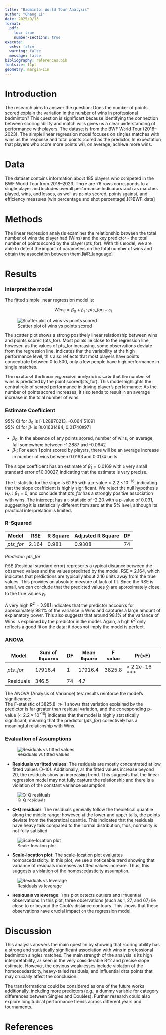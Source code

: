```yaml
---
title: "Badminton World Tour Analysis"
author: "Chang Li"
date: 2025/9/13
format:
  pdf:
    toc: true
    number-sections: true
execute:
  echo: false
  warning: false
  message: false
bibliography: references.bib   
fontsize: 11pt
geometry: margin=1in
---
```


\newpage

# Introduction {#sec-intro}

The research aims to answer the question: Does the number of points scored explain the variation in the number of wins in professional badminton? This question is significant because identifying the connection between scoring ability and match wins gives us a clear understanding of performance with players. The dataset is from the BWF World Tour (2018–2023). The simple linear regression model focuses on singles matches with wins as the response and total points scored as the predictor. In expectation that players who score more points will, on average, achieve more wins.

# Data {#sec-data}

The dataset contains information about 185 players who competed in the BWF World Tour from 2018–2023. There are 76 rows corresponds to a single player and includes overall performance indicators such as matches played, wins, and losses, as well as points scored, points against, and efficiency measures (win percentage and shot percentage).[@BWF_data]

# Methods {#sec-methods}

The linear regression analysis examines the relationship between the total number of wins the player had (Wins) and the key predictor - the total number of points scored by the player (pts_for). With this model, we are able to detect the impact of parameters on the total number of wins and obtain the association between them.[@R_language]

# Results {#sec-results}

### Interpret the model

The fitted simple linear regression model is:

$$
Wins_i = \beta_0 + \beta_1 \cdot pts\_for_i + \varepsilon_i
$$

![Scatter plot of wins vs points scored](pictures/scattor_plot.png){fig-align="center"}

The scatter plot shows a strong positively linear relationship between wins and points scored (pts_for). Most points lie close to the regression line, however, as the values of pts_for increasing, some observations deviate from the regression line, indicates that the variability at the high performance level, this also reflects that most players have points concentrate between 0 to 500, only a few people have high performance in single matches.

The results of the linear regression analysis indicate that the number of wins is predicted by the point scored(pts_for). This model highlights the central role of scored performance in driving player's performance: As the number of points scored increases, it also tends to result in an average increase in the total number of wins.

### Estimate Coefficient

95% CI for $\beta_0$ is \[-1.28870213, -0.06415109\]\
95% CI for $\beta_1$ is \[0.01631484, 0.01740097\]

-   $\beta_0$: In the absence of any points scored, number of wins, on average, fall somewhere between -1.2887 and -0.0642\
-   $\beta_1$: For each 1 point scored by players, there will be an average increase in number of wins between 0.0163 and 0.0174 units.

The slope coefficient has an estimate of $\hat{\beta}_1 = 0.0169$ with a very small standard error of 0.00027, indicating that the estimate is very precise.

The t-statistic for the slope is 61.85 with a p-value \< $2.2 \times 10^{-16}$, indicating that the slope coefficient is highly significant. We reject the null hypothesis $H_0: \beta_1 = 0$, and conclude that $pts\_for$ has a strongly positive association with wins. The intercept has a t-statistic of -2.20 with a p-value of 0.031, suggesting it is statistically different from zero at the 5% level, although its practical interpretation is limited.

### R-Squared

| Model      | RSE   | R Square | Adjusted R Square | DF  |
|------------|-------|----------|-------------------|-----|
| $pts\_for$ | 2.164 | 0.981    | 0.9808            | 74  |

*Predictor:* $pts\_for$

RSE (Residual standard error) represents a typical distance between the observed values and the values predicted by the model. RSE = 2.164, which indicates that predictions are typically about 2.16 units away from the true values. This provides an absolute measure of lack of fit. Since the RSE is small, we can conclude that the predicted values $\hat{y}_i$ are approximately close to the true values $y_i$.

A very high $R^2 = 0.981$ indicates that the predictor accounts for approximately 98.1% of the variance in Wins and captures a large amount of explanatory power. This also suggests that around 98.1% of the variance of Wins is explained by the predictor in the model. Again, a high $R^2$ only reflects a good fit on the data; it does not imply the model is perfect.

### ANOVA

| Model      | Sum of Squares | DF  | Mean Square | F value | Pr(\>F)           |
|------------|----------------|-----|-------------|---------|-------------------|
| $pts\_for$ | 17916.4        | 1   | 17916.4     | 3825.8  | \< 2.2e-16 \*\*\* |
| Residuals  | 346.5          | 74  | 4.7         |         |                   |

The ANOVA (Analysis of Variance) test results reinforce the model's significance:\
The F-statistic of 3825.8 $\gg 1$ shows that variation explained by the predictor is far greater than residual variation, and the corresponding p-value (\< $2.2 \times 10^{-16}$) indicates that the model is highly statistically significant, meaning that the predictor ($pts\_for$) collectively has a meaningful relationship with Wins.

### Evaluation of Assumptions

![Residuals vs fitted values](pictures/res_vs_fit.png){fig-align="center"}

-   **Residuals vs fitted values**: The residuals are mostly concentrated at low fitted values (0–10). Additionally, as the fitted values increase beyond 20, the residuals show an increasing trend. This suggests that the linear regression model may not fully capture the relationship and there is a violation of the constant variance assumption.\

![Q-Q residuals](pictures/QQ.png){fig-align="center"}

-   **Q-Q residuals**: The residuals generally follow the theoretical quantile along the middle range; however, at the lower and upper tails, the points deviate from the theoretical quantile. This indicates that the residuals have heavy tails compared to the normal distribution, thus, normality is not fully satisfied.\

![Scale-location plot](pictures/scale_location.png){fig-align="center"}

-   **Scale-location plot**: The scale-location plot evaluates homoscedasticity. In this plot, we see a noticeable trend showing that variance of residuals increases as fitted values increase. Thus, this suggests a violation of the homoscedasticity assumption.\

![Residuals vs leverage](pictures/res_vs_leverage.png){fig-align="center"}

-   **Residuals vs leverage**: This plot detects outliers and influential observations. In this plot, three observations (such as 1, 27, and 67) lie close to or beyond the Cook’s distance contours. This shows that these observations have crucial impact on the regression model.

# Discussion {#sec-discussion}

This analysis answers the main question by showing that scoring ability has a strong and statistically significant association with wins in professional badminton singles matches. The main strength of the analysis is its high interpretability, as seen in the very considerable R\^2 and precise slope estimate. However, the obvious weaknesses include violation of the homoscedasticity, heavy-tailed residuals, and influential data points that may crucially affect the conclusion.

The transformations could be considered as one of the future works, additionally, including more predictors (e.g., a dummy variable for category differences between Singles and Doubles). Further research could also explore longitudinal performance trends across different years and tournaments.

# References

